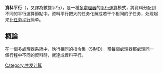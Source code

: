 {{NoteTA|G1=Electronics}}
'''資料平行'''（{{lang-en|Data parallelism}}，又譯為數據平行），是一種[[多處理器|多處理器]]的[[平行運算|平行運算]]模式，將資料分配到不同的平行運算節點中。資料平行把大的任务化解成若干个相同的子任务，处理起来比[[任务平行|任务平行]]简单。
==概論==
在一個[[多處理器|多處理器]]系統中，執行相同的指令集（[[SIMD|SIMD]]），當每個處理器都處理同一個行程中不同的資料時，就達成資料平行。
{{平行計算}}
[[Category:并发计算|Category:并发计算]]